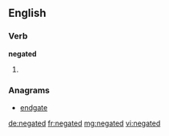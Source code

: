 ==English==

===Verb===
'''negated'''

# {{past of|negate}}

===Anagrams===
* [[endgate#English|endgate]]

[[de:negated]]
[[fr:negated]]
[[mg:negated]]
[[vi:negated]]